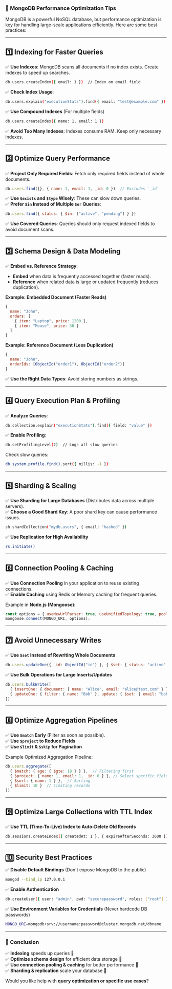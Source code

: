 ### **🚀 MongoDB Performance Optimization Tips**  

MongoDB is a powerful NoSQL database, but performance optimization is key for handling large-scale applications efficiently. Here are some best practices:  

---

## **1️⃣ Indexing for Faster Queries**  
✅ **Use Indexes**: MongoDB scans all documents if no index exists. Create indexes to speed up searches.  
```sh
db.users.createIndex({ email: 1 })  // Index on email field
```
✅ **Check Index Usage**:  
```sh
db.users.explain("executionStats").find({ email: "test@example.com" })
```
✅ **Use Compound Indexes** (For multiple fields)  
```sh
db.users.createIndex({ name: 1, email: 1 })
```
✅ **Avoid Too Many Indexes**: Indexes consume RAM. Keep only necessary indexes.

---

## **2️⃣ Optimize Query Performance**  
✅ **Project Only Required Fields**: Fetch only required fields instead of whole documents.  
```js
db.users.find({}, { name: 1, email: 1, _id: 0 })  // Excludes `_id`
```
✅ **Use `$exists` and `$type` Wisely**: These can slow down queries.  
✅ **Prefer `$in` Instead of Multiple `$or` Queries**:  
```js
db.users.find({ status: { $in: ["active", "pending"] } })
```
✅ **Use Covered Queries**: Queries should only request indexed fields to avoid document scans.  

---

## **3️⃣ Schema Design & Data Modeling**  
✅ **Embed vs. Reference Strategy**:  
- **Embed** when data is frequently accessed together (faster reads).  
- **Reference** when related data is large or updated frequently (reduces duplication).  

**Example: Embedded Document (Faster Reads)**  
```js
{
  name: "John",
  orders: [
    { item: "Laptop", price: 1200 },
    { item: "Mouse", price: 30 }
  ]
}
```
  
**Example: Reference Document (Less Duplication)**  
```js
{
  name: "John",
  orderIds: [ObjectId("order1"), ObjectId("order2")]
}
```

✅ **Use the Right Data Types**: Avoid storing numbers as strings.  

---

## **4️⃣ Query Execution Plan & Profiling**  
✅ **Analyze Queries**:  
```sh
db.collection.explain("executionStats").find({ field: "value" })
```
✅ **Enable Profiling**:  
```sh
db.setProfilingLevel(2)  // Logs all slow queries
```
Check slow queries:  
```sh
db.system.profile.find().sort({ millis: -1 })
```

---

## **5️⃣ Sharding & Scaling**  
✅ **Use Sharding for Large Databases** (Distributes data across multiple servers).  
✅ **Choose a Good Shard Key**: A poor shard key can cause performance issues.  

```sh
sh.shardCollection("mydb.users", { email: "hashed" })
```
✅ **Use Replication for High Availability**  
```sh
rs.initiate()
```

---

## **6️⃣ Connection Pooling & Caching**  
✅ **Use Connection Pooling** in your application to reuse existing connections.  
✅ **Enable Caching** using Redis or Memory caching for frequent queries.  

Example in **Node.js (Mongoose)**:  
```js
const options = { useNewUrlParser: true, useUnifiedTopology: true, poolSize: 10 };
mongoose.connect(MONGO_URI, options);
```

---

## **7️⃣ Avoid Unnecessary Writes**  
✅ **Use `$set` Instead of Rewriting Whole Documents**  
```js
db.users.updateOne({ _id: ObjectId("id") }, { $set: { status: "active" } })
```
✅ **Use Bulk Operations for Large Inserts/Updates**  
```js
db.users.bulkWrite([
  { insertOne: { document: { name: "Alice", email: "alice@test.com" } } },
  { updateOne: { filter: { name: "Bob" }, update: { $set: { email: "bob@test.com" } } } }
])
```

---

## **8️⃣ Optimize Aggregation Pipelines**  
✅ **Use `$match` Early** (Filter as soon as possible).  
✅ **Use `$project` to Reduce Fields**  
✅ **Use `$limit` & `$skip` for Pagination**  

Example Optimized Aggregation Pipeline:  
```js
db.users.aggregate([
  { $match: { age: { $gte: 18 } } },  // Filtering first
  { $project: { name: 1, email: 1, _id: 0 } }, // Select specific fields
  { $sort: { name: 1 } },  // Sorting
  { $limit: 10 }  // Limiting records
])
```

---

## **9️⃣ Optimize Large Collections with TTL Index**  
✅ **Use TTL (Time-To-Live) Index to Auto-Delete Old Records**  
```sh
db.sessions.createIndex({ createdAt: 1 }, { expireAfterSeconds: 3600 }) // Deletes after 1 hour
```

---

## **🔟 Security Best Practices**  
✅ **Disable Default Bindings** (Don't expose MongoDB to the public)  
```sh
mongod --bind_ip 127.0.0.1
```
✅ **Enable Authentication**  
```sh
db.createUser({ user: "admin", pwd: "securepassword", roles: ["root"] })
```
✅ **Use Environment Variables for Credentials** (Never hardcode DB passwords)  
```sh
MONGO_URI=mongodb+srv://username:password@cluster.mongodb.net/dbname
```

---

### **🎯 Conclusion**  
✅ **Indexing** speeds up queries 🚀  
✅ **Optimize schema design** for efficient data storage 📂  
✅ **Use connection pooling & caching** for better performance 💾  
✅ **Sharding & replication** scale your database 📡  

Would you like help with **query optimization or specific use cases**?